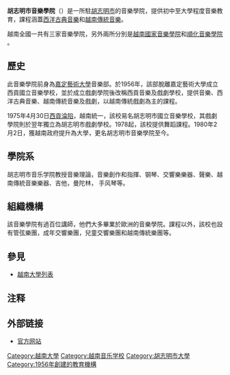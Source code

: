 
'''胡志明市音樂學院'''（{{vie|hn=樂院城庯胡志明|qn=Nhạc viện Thành phố Hồ Chí Minh}}）是一所駐[[胡志明市|胡志明市]]的音樂學院，提供初中至大學程度音樂教育，課程涵蓋[[西洋古典音樂|西洋古典音樂]]和[[越南傳統音樂|越南傳統音樂]]。

越南全國一共有三家音樂學院，另外兩所分別是[[越南國家音樂學院|越南國家音樂學院]]和[[順化音樂學院|順化音樂學院]] 。

==歷史==
此音樂學院前身為[[嘉定藝術大學|嘉定藝術大學]]音樂部。於1956年，該部脫離嘉定藝術大學成立西貢國立音樂學校，並於成立戲劇學院後改稱西貢音樂及戲劇學校，提供音樂、西洋古典音樂、越南傳統音樂及戲劇，以越南傳統戲劇為主的課程。

1975年4月30日[[西貢淪陷|西貢淪陷]]，越南統一，該校易名胡志明市國立音樂學校，其戲劇學院則於翌年獨立為胡志明市戲劇學校{{notetag|現[[胡志明市電影及戲劇學院|胡志明市電影及戲劇學院]]}}。1978起，該校提供舞蹈課程。1980年2月2日，獲越南政府提升為大學，更名胡志明市音樂學院至今。

==學院系==
胡志明市音乐学院教授音樂理論，音樂創作和指揮、钢琴、交響樂樂器、聲樂、越南傳統音樂樂器、吉他，曼陀林， 手风琴等。

==組織機構==
該音樂學院有過百位講師，他們大多畢業於歐洲的音樂學院。課程以外，該校也設有管弦樂團，成年交響樂團，兒童交響樂團和越南傳統樂團等。

==參見==
*[[越南大學列表|越南大學列表]]

==注释==
{{notefoot}}
==外部链接==
*[http://www.hcmcons.vn/ 官方网站]

[[Category:越南大學|Category:越南大學]]
[[Category:越南音乐学校|Category:越南音乐学校]]
[[Category:胡志明市大學|Category:胡志明市大學]]
[[Category:1956年創建的教育機構|Category:1956年創建的教育機構]]
{{School-stub}}